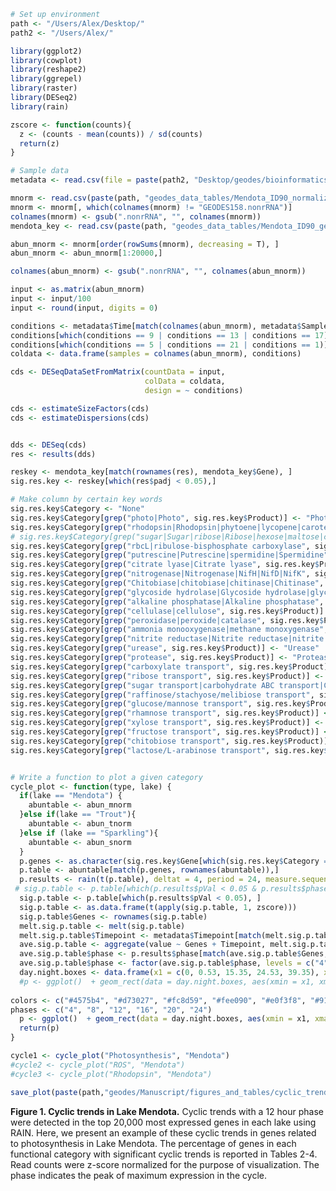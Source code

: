 ```r
# Set up environment
path <- "/Users/Alex/Desktop/"
path2 <- "/Users/Alex/"

library(ggplot2)
library(cowplot)
library(reshape2)
library(ggrepel)
library(raster)
library(DESeq2)
library(rain)

zscore <- function(counts){
  z <- (counts - mean(counts)) / sd(counts)
  return(z)
}

# Sample data
metadata <- read.csv(file = paste(path2, "Desktop/geodes/bioinformatics_workflow/R_processing/sample_metadata.csv", sep = ""), header = T)

```

```r

mnorm <- read.csv(paste(path, "geodes_data_tables/Mendota_ID90_normalized_readcounts.csv", sep = ""), header = T, row.names = 1)
mnorm <- mnorm[, which(colnames(mnorm) != "GEODES158.nonrRNA")]
colnames(mnorm) <- gsub(".nonrRNA", "", colnames(mnorm))
mendota_key <- read.csv(paste(path, "geodes_data_tables/Mendota_ID90_genekey_geneclassifications_2018-11-28.csv", sep = ""), header = T)


```

```r
abun_mnorm <- mnorm[order(rowSums(mnorm), decreasing = T), ]
abun_mnorm <- abun_mnorm[1:20000,]

colnames(abun_mnorm) <- gsub(".nonrRNA", "", colnames(abun_mnorm))

input <- as.matrix(abun_mnorm)
input <- input/100
input <- round(input, digits = 0)

conditions <- metadata$Time[match(colnames(abun_mnorm), metadata$Sample)]
conditions[which(conditions == 9 | conditions == 13 | conditions == 17)] <- "day"
conditions[which(conditions == 5 | conditions == 21 | conditions == 1)] <- "night"
coldata <- data.frame(samples = colnames(abun_mnorm), conditions)

cds <- DESeqDataSetFromMatrix(countData = input,
                              colData = coldata,
                              design = ~ conditions)

cds <- estimateSizeFactors(cds) 
cds <- estimateDispersions(cds) 


dds <- DESeq(cds)
res <- results(dds)

reskey <- mendota_key[match(rownames(res), mendota_key$Gene), ]
sig.res.key <- reskey[which(res$padj < 0.05),]

# Make column by certain key words 
sig.res.key$Category <- "None"
sig.res.key$Category[grep("photo|Photo", sig.res.key$Product)] <- "Photosynthesis"
sig.res.key$Category[grep("rhodopsin|Rhodopsin|phytoene|lycopene|carotene|Phytoene|Lycopene|Carotene", sig.res.key$Product)] <- "Rhodopsin"
# sig.res.key$Category[grep("sugar|Sugar|ribose|Ribose|hexose|maltose|carbohydrate|Carbohydrate|ose transport", sig.res.key$Product)] <- "Sugar degradation"
sig.res.key$Category[grep("rbcL|ribulose-bisphosphate carboxylase", sig.res.key$Product)] <- "RuBisCO"
sig.res.key$Category[grep("putrescine|Putrescine|spermidine|Spermidine", sig.res.key$Product)] <- "Polyamines"
sig.res.key$Category[grep("citrate lyase|Citrate lyase", sig.res.key$Product)] <- "rTCA"
sig.res.key$Category[grep("nitrogenase|Nitrogenase|NifH|NifD|NifK", sig.res.key$Product)] <- "Nitrogenase"
sig.res.key$Category[grep("Chitobiase|chitobiase|chitinase|Chitinase", sig.res.key$Product)] <- "Chitinase"
sig.res.key$Category[grep("glycoside hydrolase|Glycoside hydrolase|glycosyl hydrolase", sig.res.key$Product)] <- "Glycoside_Hydrolase"
sig.res.key$Category[grep("alkaline phosphatase|Alkaline phosphatase", sig.res.key$Product)] <- "Alkaline_phosphatase"
sig.res.key$Category[grep("cellulase|cellulose", sig.res.key$Product)] <- "Cellulase"
sig.res.key$Category[grep("peroxidase|peroxide|catalase", sig.res.key$Product)] <- "ROS"
sig.res.key$Category[grep("ammonia monooxygenase|methane monoxygenase", sig.res.key$Product)] <- "Methane/Ammonia"
sig.res.key$Category[grep("nitrite reductase|Nitrite reductase|nitrite oxidoreductase|Nitrite oxidoreductase", sig.res.key$Product)] <- "Nitrite_reduction"
sig.res.key$Category[grep("urease", sig.res.key$Product)] <- "Urease"
sig.res.key$Category[grep("protease", sig.res.key$Product)] <- "Protease"
sig.res.key$Category[grep("carboxylate transport", sig.res.key$Product)] <- "Carboxylate transport"
sig.res.key$Category[grep("ribose transport", sig.res.key$Product)] <- "Ribose transport"
sig.res.key$Category[grep("sugar transport|carbohydrate ABC transport|Carbohydrate-selective porin", sig.res.key$Product)] <- "General sugar transport"
sig.res.key$Category[grep("raffinose/stachyose/melibiose transport", sig.res.key$Product)] <- "Raffinose/stachyose/melibiose transport"
sig.res.key$Category[grep("glucose/mannose transport", sig.res.key$Product)] <- "Glucose/mannose transport"
sig.res.key$Category[grep("rhamnose transport", sig.res.key$Product)] <- "Rhamnose transport"
sig.res.key$Category[grep("xylose transport", sig.res.key$Product)] <- "Xylose transport"
sig.res.key$Category[grep("fructose transport", sig.res.key$Product)] <- "Fructose transport"
sig.res.key$Category[grep("chitobiose transport", sig.res.key$Product)] <- "Chitobiose transport"
sig.res.key$Category[grep("lactose/L-arabinose transport", sig.res.key$Product)] <- "Lactose/arabinose transport"


# Write a function to plot a given category
cycle_plot <- function(type, lake) {
  if(lake == "Mendota") {
    abuntable <- abun_mnorm
  }else if(lake == "Trout"){
    abuntable <- abun_tnorm
  }else if (lake == "Sparkling"){
    abuntable <- abun_snorm
  }
  p.genes <- as.character(sig.res.key$Gene[which(sig.res.key$Category == type)])
  p.table <- abuntable[match(p.genes, rownames(abuntable)),]
  p.results <- rain(t(p.table), deltat = 4, period = 24, measure.sequence = table(metadata$Timepoint[match(colnames(p.table), metadata$Sample)]), verbose = T, adjp.method = "Bonferroni")
 # sig.p.table <- p.table[which(p.results$pVal < 0.05 & p.results$phase == 12), ]
  sig.p.table <- p.table[which(p.results$pVal < 0.05), ]
  sig.p.table <- as.data.frame(t(apply(sig.p.table, 1, zscore)))
  sig.p.table$Genes <- rownames(sig.p.table)
  melt.sig.p.table <- melt(sig.p.table)
  melt.sig.p.table$Timepoint <- metadata$Timepoint[match(melt.sig.p.table$variable, metadata$Sample)]
  ave.sig.p.table <- aggregate(value ~ Genes + Timepoint, melt.sig.p.table, mean)
  ave.sig.p.table$phase <- p.results$phase[match(ave.sig.p.table$Genes, rownames(p.results))]
  ave.sig.p.table$phase <- factor(ave.sig.p.table$phase, levels = c("4", "8", "12", "16", "20", "24"))
  day.night.boxes <- data.frame(x1 = c(0, 0.53, 15.35, 24.53, 39.35), x2 = c(0.53, 15.53, 24.53, 39.53, 44), y1 = rep(min(ave.sig.p.table$value), 5), y2 = rep(max(ave.sig.p.table$value), 5), labels = c("", "Sunrise", "Sunset", "Sunrise", "Sunset"))
  #p <- ggplot()  + geom_rect(data = day.night.boxes, aes(xmin = x1, xmax = x2, ymin = y1, ymax = y2), fill = c("lightsteelblue", "lemonchiffon", "lightsteelblue", "lemonchiffon", "lightsteelblue"), alpha = 0.5) + geom_text(data = day.night.boxes, inherit.aes = FALSE, aes(x = x1 + 2, y = y2 - 0.25, label = labels)) + geom_line(data = ave.sig.p.table, inherit.aes = F, aes(x = Timepoint, y = value, group = Genes), color = "grey") + stat_summary(data = ave.sig.p.table, inherit.aes = F, aes(x = Timepoint, y = value), fun.y=mean, geom="line", colour="red") + scale_x_continuous(breaks = seq(0,44, by = 4)) + labs(x = "Hours into Time Series", y = "Z-score normalized reads", title = paste(lake, type)) + background_grid(major = "xy", minor = "none")
  
colors <- c("#4575b4", "#d73027", "#fc8d59", "#fee090", "#e0f3f8", "#91bfdb")
phases <- c("4", "8", "12", "16", "20", "24")
  p <- ggplot()  + geom_rect(data = day.night.boxes, aes(xmin = x1, xmax = x2, ymin = y1, ymax = y2), fill = c("lightsteelblue", "lemonchiffon", "lightsteelblue", "lemonchiffon", "lightsteelblue"), alpha = 0.5) + geom_text(data = day.night.boxes, inherit.aes = FALSE, aes(x = x1 + 2, y = y2 - 0.25, label = labels)) + geom_line(data = ave.sig.p.table, inherit.aes = F, aes(x = Timepoint, y = value, group = Genes, color = phase)) + scale_x_continuous(breaks = seq(0,44, by = 4), labels = c("0" = "5:00", "4" = "9:00", "8" = "13:00", "12" = "17:00", "16" = "21:00", "18" = "1:00", "24" = "5:00", "28" = "9:00", "32" = "13:00", "36" = "17:00", "40" = "21:00", "44" = "1:00")) + labs(x = "Time", y = "Z-score normalized reads", title = paste(lake, type)) + background_grid(major = "xy", minor = "none") + scale_color_manual(values = colors[which(phases %in% unique(ave.sig.p.table$phase))], name = "Peak", labels = c("4" = "5:00", "8" = "9:00", "12" = "13:00", "16" = "17:00", "20" = "21:00", "24" = "1:00"))
  return(p)
}

cycle1 <- cycle_plot("Photosynthesis", "Mendota")
#cycle2 <- cycle_plot("ROS", "Mendota")
#cycle3 <- cycle_plot("Rhodopsin", "Mendota")

save_plot(paste(path,"geodes/Manuscript/figures_and_tables/cyclic_trends.pdf", sep = ""),  cycle1, base_aspect_ratio = 2, base_height = 4)
```




**Figure 1. Cyclic trends in Lake Mendota.** Cyclic trends with a 12 hour phase were detected in the top 20,000 most expressed genes in each lake using RAIN. Here, we present an example of these cyclic trends in genes related to photosynthesis in Lake Mendota. The percentage of genes in each functional category with significant cyclic trends is reported in Tables 2-4. Read counts were z-score normalized for the purpose of visualization. The phase indicates the peak of maximum expression in the cycle.
